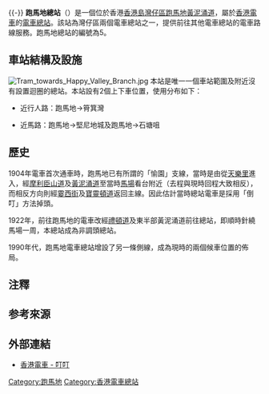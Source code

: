 {{refimprove|time=2020-02-03}}{{-}}
{{Infobox station
|name = 跑馬地
|eng_name = Happy Valley
|linecolour=#016339
|image = Happy Valley Tram Terminus (20181012164130).jpg
|caption = 跑馬地總站（2018年10月）
|borough = {{HKG}}[[香港島|香港島]][[灣仔區|灣仔區]]
|address = [[跑馬地|跑馬地]][[黃泥涌道|黃泥涌道]]
|coordinates = {{coord|22.2698960|N|114.1842560|E|display=inline,title}}
|elevation = 
|operator = [[香港電車|香港電車]]
|line = {{香港交通標誌|TRAM|S}}
|distance = 
|platform = 2個[[側式月台|側式月台]]
|track = 2條
|connections = [[香港巴士|巴士]]、[[香港小巴|小巴]]
|structure = 地面車站
|hall = 
|depth = 
|levels = 
|interchange = 
|exits = 
|lift = 
|escalator = 
|architect = 
|architectural_style = 
|colour = 
|status = 營運中
|code = 
|built = 
|opened = 1904年
|opening = 
|closed = 
|rebuilt = 
|former = 
|passengers = 
|station_hours = 
|first = 往[[筲箕灣總站|筲箕灣]]：06:27<br />往[[堅尼地城總站|堅尼地城]]：05:45
|last = 往[[筲箕灣總站|筲箕灣]]：23:26<br />往[[堅尼地城總站|堅尼地城]]：00:39
|adjacent = 
|other_services = 
|route_map = 
}}
'''跑馬地總站'''（{{lang-en|Happy Valley Terminus}}）是一個位於香港[[香港島|香港島]][[灣仔區|灣仔區]][[跑馬地|跑馬地]][[黃泥涌道|黃泥涌道]]，屬於[[香港電車|香港電車]]的[[電車站|電車總站]]。該站為灣仔區兩個電車總站之一，提供前往其他電車總站的電車路線服務。跑馬地總站的編號為5。

==車站結構及設施==
[[File:Tram_towards_Happy_Valley_Branch.jpg|thumb]]
本站是唯一一個車站範圍及附近沒有設置迴圈的總站。本站設有2個上下車位置，使用分布如下：

*近行人路：跑馬地→筲箕灣

*近馬路：跑馬地→堅尼地城及跑馬地→石塘咀

==歷史==
1904年電車首次通車時，跑馬地已有所謂的「愉園」{{noteTag|1=「愉園」一詞雖然有「愉快」的意思，但未必直接從英文「Happy Valley」翻譯過來；相反是[[20世紀|20世紀]]初跑馬地有了香港首個的遊樂場「愉園」<ref>{{Cite web|title=【香港遊樂場】香港首個遊樂場 是玩這些的……|url=http://www.wetoasthk.com/932-2/|accessdate=2020-02-03|author=|date=2017-06-28|format=|publisher=港識多史 WeToastHK|language=|archive-date=2020-02-02|archive-url=https://web.archive.org/web/20200202180606/http://www.wetoasthk.com/932-2/|dead-url=no}}</ref>，電車公司特意增設「愉園站」作終點，再配以英文「Happy Valley」<ref>{{Cite web|title=香港故事：《Happy Valley 不Happy》|url=https://www.inmediahk.net/node/1031412|accessdate=2020-02-03|author=阿群帶路|date=2015-02-10|format=|publisher=香港獨立媒體|language=|archive-date=2020-02-02|archive-url=https://web.archive.org/web/20200202180550/https://www.inmediahk.net/node/1031412|dead-url=no}}</ref>，而使人誤會將兩者拉上關係}}支線，當時是由從[[天樂里|天樂里]]進入，經[[摩利臣山道|摩利臣山道]]及[[黃泥涌道|黃泥涌道]]至當時[[馬場|馬場]]看台附近（去程與現時回程大致相反），而相反方向則經[[霎西街|霎西街]]及[[寶靈頓道|寶靈頓道]]返回主線。因此估計當時總站電車是採用「倒叮」方法掉頭。

1922年，前往跑馬地的電車改經[[禮頓道|禮頓道]]及東半部黃泥涌道前往總站，即順時針繞馬場一周，本總站成為非調頭總站。

1990年代，跑馬地電車總站增設了另一條側線，成為現時的兩個候車位置的佈局。

==注釋==
{{noteFoot}}

==参考來源==
{{reflist}}

==外部連結==
{{commonscat|Happy Valley Terminus}}
{{stack begin}}
{{external media
| width  = 300px
| image1 = [https://i.pinimg.com/736x/a2/50/fa/a250faf1a9ab6672f9493056a98f3a9b.jpg 往「愉園 Happy Valley」方向的電車圖片]
}}
{{stack end}}
*[http://www.hktramways.com/tc/ 香港電車 - 叮叮] {{Wayback|url=http://www.hktramways.com/tc/ |date=20161013221615 }}

{{香港電車}}

[[Category:跑馬地|Category:跑馬地]]
[[Category:香港電車總站|Category:香港電車總站]]